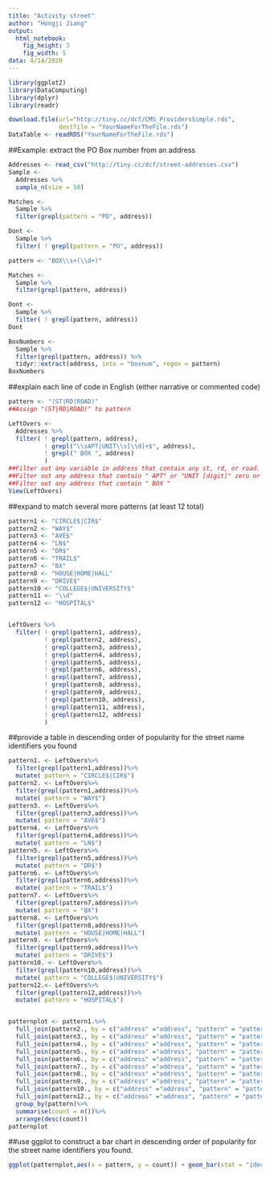 ```yaml
---
title: "Activity street"
author: "Hongji Jiang"
output:
  html_notebook:
    fig_height: 3
    fig_width: 5
data: 4/14/2020
---
```



```r
library(ggplot2)
library(DataComputing)
library(dplyr)
library(readr)

download.file(url="http://tiny.cc/dcf/CMS_ProvidersSimple.rds",
              destfile = "YourNameForTheFile.rds")
DataTable <- readRDS("YourNameForTheFile.rds")
```
##Example: extract the PO Box number from an address
```r
Addresses <- read_csv("http://tiny.cc/dcf/street-addresses.csv")
Sample <- 
  Addresses %>%
  sample_n(size = 50)

Matches <- 
  Sample %>%
  filter(grepl(pattern = "PO", address))

Dont <- 
  Sample %>%
  filter( ! grepl(pattern = "PO", address))

pattern <- "BOX\\s+(\\d+)"

Matches <- 
  Sample %>% 
  filter(grepl(pattern, address))

Dont <-
  Sample %>%
  filter( ! grepl(pattern, address))
Dont

BoxNumbers <- 
  Sample %>%
  filter(grepl(pattern, address)) %>%
  tidyr::extract(address, into = "boxnum", regex = pattern)
BoxNumbers

```

##explain each line of code in English (either narrative or commented code)
```r
pattern <- "(ST|RD|ROAD)"
##Assign "(ST|RD|ROAD)" to pattern

LeftOvers <-
  Addresses %>% 
  filter( ! grepl(pattern, address),
          ! grepl("\\sAPT|UNIT\\s[\\d]+$", address),
          ! grepl(" BOX ", address)
          )
##Filter out any variable in address that contain any st, rd, or road.
##Filter out any address that contain " APT" or "UNIT [digit]" zero or more times in the end
##Filter out any address that contain " BOX "
View(LeftOvers)
```

##expand to match several more patterns (at least 12 total)
```r
pattern1 <- "CIRCLE$|CIR$"
pattern2 <- "WAY$"
pattern3 <- "AVE$"
pattern4 <- "LN$"
pattern5 <- "DR$"
pattern6 <- "TRAIL$"
pattern7 <- "BX"
pattern8 <- "HOUSE|HOME|HALL"
pattern9 <- "DRIVE$"
pattern10 <- "COLLEGE$|UNIVERSITY$"
pattern11 <- "\\d"
pattern12 <- "HOSPITAL$"


LeftOvers %>% 
  filter( ! grepl(pattern1, address),
          ! grepl(pattern2, address),
          ! grepl(pattern3, address),
          ! grepl(pattern4, address),
          ! grepl(pattern5, address),
          ! grepl(pattern6, address),
          ! grepl(pattern7, address),
          ! grepl(pattern8, address),
          ! grepl(pattern9, address),
          ! grepl(pattern10, address),
          ! grepl(pattern11, address),
          ! grepl(pattern12, address)
          )

```

##provide a table in descending order of popularity for the street name identifiers you found
```r
pattern1. <- LeftOvers%>%
  filter(grepl(pattern1,address))%>%
  mutate( pattern = "CIRCLE$|CIR$")
pattern2. <- LeftOvers%>%
  filter(grepl(pattern1,address))%>%
  mutate( pattern = "WAY$")
pattern3. <- LeftOvers%>%
  filter(grepl(pattern3,address))%>%
  mutate( pattern = "AVE$")
pattern4. <- LeftOvers%>%
  filter(grepl(pattern4,address))%>%
  mutate( pattern = "LN$")
pattern5. <- LeftOvers%>%
  filter(grepl(pattern5,address))%>%
  mutate( pattern = "DR$")
pattern6. <- LeftOvers%>%
  filter(grepl(pattern6,address))%>%
  mutate( pattern = "TRAIL$")
pattern7. <- LeftOvers%>%
  filter(grepl(pattern7,address))%>%
  mutate( pattern = "BX")
pattern8. <- LeftOvers%>%
  filter(grepl(pattern8,address))%>%
  mutate( pattern = "HOUSE|HOME|HALL")
pattern9. <- LeftOvers%>%
  filter(grepl(pattern9,address))%>%
  mutate( pattern = "DRIVE$")
pattern10. <- LeftOvers%>%
  filter(grepl(pattern10,address))%>%
  mutate( pattern = "COLLEGE$|UNIVERSITY$")
pattern12.<- LeftOvers%>%
  filter(grepl(pattern12,address))%>%
  mutate( pattern = "HOSPITAL$")


patternplot <- pattern1.%>%
  full_join(pattern2., by = c("address" ="address", "pattern" = "pattern"))%>%
  full_join(pattern3., by = c("address" ="address", "pattern" = "pattern"))%>%
  full_join(pattern4., by = c("address" ="address", "pattern" = "pattern"))%>%
  full_join(pattern5., by = c("address" ="address", "pattern" = "pattern"))%>%
  full_join(pattern6., by = c("address" ="address", "pattern" = "pattern"))%>%
  full_join(pattern7., by = c("address" ="address", "pattern" = "pattern"))%>%
  full_join(pattern8., by = c("address" ="address", "pattern" = "pattern"))%>%
  full_join(pattern9., by = c("address" ="address", "pattern" = "pattern"))%>%
  full_join(pattern10., by = c("address" ="address", "pattern" = "pattern"))%>%
  full_join(pattern12., by = c("address" ="address", "pattern" = "pattern"))%>%
  group_by(pattern)%>%
  summarise(count = n())%>%
  arrange(desc(count))
patternplot
```

##use ggplot to construct a bar chart in descending order of popularity for the street name identifiers you found.
```r
ggplot(patternplot,aes(x = pattern, y = count)) + geom_bar(stat = "identity") + coord_flip()

```





